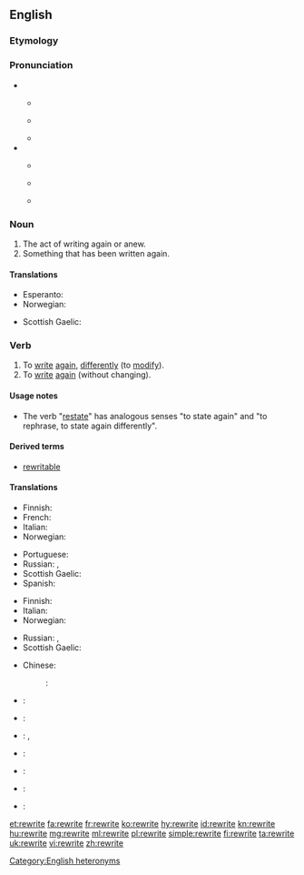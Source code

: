 {{wikipedia|dab=rewrite}}
==English==

===Etymology===
{{prefix|re|write|lang=en}}

===Pronunciation===
* {{qualifier|noun}}
** {{a|UK}} {{IPA|/ˈɹiː.ɹaɪt/|lang=en}}
** {{a|US}} {{IPA|/ˈɹi.ɹaɪt/|lang=en}}
** {{rhymes|iːɹaɪt|lang=en}}
* {{a|verb}}
** {{a|UK}} {{IPA|/ɹiːˈɹaɪt/|lang=en}}
** {{a|US}} {{IPA|/ɹiˈɹaɪt/|lang=en}}
** {{rhymes|aɪt|lang=en}}

===Noun===
{{en-noun}}

# The act of writing again or anew.
# Something that has been written again.

====Translations====
{{trans-top|something that has been written again}}
* Esperanto: {{t|eo|reverko}}
* Norwegian: {{t|no|omskrivning|m|f}}
{{trans-mid}}
* Scottish Gaelic: {{t|gd|ath-sgrìobhadh|m}}
{{trans-bottom}}

===Verb===
{{en-verb|rewrites|rewriting|rewrote|rewritten}}

# To [[write]] [[again]], [[differently]] (to [[modify]]).
# To [[write]] [[again]] (without changing).

====Usage notes====
* The verb "[[restate]]" has analogous senses "to state again" and "to rephrase, to state again differently".

====Derived terms====
* [[rewritable]]

====Translations====
{{trans-top|to write again, differently}}
* Finnish: {{t|fi|[[kirjoittaa]] [[uudestaan]]}}
* French: {{t+|fr|réécrire}}
* Italian: {{t|it|riscrivere}}
* Norwegian: {{t|no|omskrive}}
{{trans-mid}}
* Portuguese: {{t+|pt|reescrever}}
* Russian: {{t+|ru|перепи́сывать|impf|tr=perepísyvat'}}, {{t+|ru|переписа́ть|pf|tr=perepisát'}}
* Scottish Gaelic: {{t|gd|ath-sgrìobh}}
* Spanish: {{t+|es|reescribir}}
{{trans-bottom}}

{{trans-top|to write again, without changing}}
* Finnish: {{t|fi|[[kirjoittaa]] [[uudestaan]]}}
* Italian: {{t|it|riscrivere}}
* Norwegian: {{t|no|rekonstruere}}
{{trans-mid}}
* Russian: {{t+|ru|перепи́сывать|impf|tr=perepísyvat'}}, {{t+|ru|переписа́ть|pf|tr=perepisát'}}
* Scottish Gaelic: {{t|gd|ath-sgrìobh}}
{{trans-bottom}}

{{checktrans-top|to write again}}
* Chinese:
*: {{ttbc|cmn}}: {{t+|cmn|重写|tr=chóngxiě|sc=Hani}}
* {{ttbc|nl}}: {{t+|nl|herschrijven}}
* {{ttbc|eo}}: {{t|eo|reskribi}}
* {{ttbc|hu}}: {{t+|hu|átír}}, {{t+|hu|átfogalmaz}}
* {{ttbc|id}}: {{t|id|[[tulis|menulis]] [[ulang]]}} <!-- was "[[tulis|menulis]] [[ulang]]" - assumed sum-of-parts; if an idiom, remove the wikilinks to the individual words. see [[User:Kephir/gadgets/xte#Translation_fixing]] -->
{{trans-mid}}
* {{ttbc|ja}}: {{t|ja|書き直す|tr=[[かきなおす]], kaki-naosu|sc=Jpan}}
* {{ttbc|pt}}: {{t+|pt|reescrever}}
* {{ttbc|ro}}: {{t+|ro|rescrie}}
{{trans-bottom}}

[[Category:English heteronyms]]

[[et:rewrite]]
[[fa:rewrite]]
[[fr:rewrite]]
[[ko:rewrite]]
[[hy:rewrite]]
[[id:rewrite]]
[[kn:rewrite]]
[[hu:rewrite]]
[[mg:rewrite]]
[[ml:rewrite]]
[[pl:rewrite]]
[[simple:rewrite]]
[[fi:rewrite]]
[[ta:rewrite]]
[[uk:rewrite]]
[[vi:rewrite]]
[[zh:rewrite]]